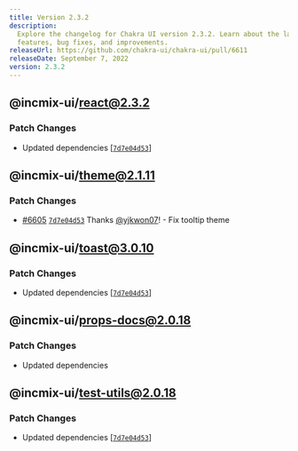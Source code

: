 ```yaml
---
title: Version 2.3.2
description:
  Explore the changelog for Chakra UI version 2.3.2. Learn about the latest
  features, bug fixes, and improvements.
releaseUrl: https://github.com/chakra-ui/chakra-ui/pull/6611
releaseDate: September 7, 2022
version: 2.3.2
---
```


## @incmix-ui/react@2.3.2

### Patch Changes

- Updated dependencies
  \[[`7d7e04d53`](https://github.com/chakra-ui/chakra-ui/commit/7d7e04d53d871e324debe0a2cb3ff44d7dbf3bca)]

## @incmix-ui/theme@2.1.11

### Patch Changes

- [#6605](https://github.com/chakra-ui/chakra-ui/pull/6605)
  [`7d7e04d53`](https://github.com/chakra-ui/chakra-ui/commit/7d7e04d53d871e324debe0a2cb3ff44d7dbf3bca)
  Thanks [@yjkwon07](https://github.com/yjkwon07)! - Fix tooltip theme

## @incmix-ui/toast@3.0.10

### Patch Changes

- Updated dependencies
  \[[`7d7e04d53`](https://github.com/chakra-ui/chakra-ui/commit/7d7e04d53d871e324debe0a2cb3ff44d7dbf3bca)]

## @incmix-ui/props-docs@2.0.18

### Patch Changes

- Updated dependencies

## @incmix-ui/test-utils@2.0.18

### Patch Changes

- Updated dependencies
  \[[`7d7e04d53`](https://github.com/chakra-ui/chakra-ui/commit/7d7e04d53d871e324debe0a2cb3ff44d7dbf3bca)]
